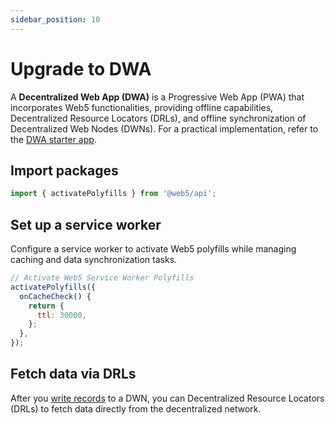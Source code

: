 ```yaml
---
sidebar_position: 10
---
```



# Upgrade to DWA

A **Decentralized Web App (DWA)** is a Progressive Web App (PWA) that incorporates Web5 functionalities, providing offline capabilities, Decentralized Resource Locators (DRLs), and offline synchronization of Decentralized Web Nodes (DWNs). For a practical implementation, refer to the [DWA starter app](https://github.com/TBD54566975/dwa-starter).

## Import packages

```js
import { activatePolyfills } from '@web5/api';
```

## Set up a service worker
Configure a service worker to activate Web5 polyfills while managing caching and data synchronization tasks.

```js
// Activate Web5 Service Worker Polyfills
activatePolyfills({
  onCacheCheck() {
    return {
      ttl: 30000,
    };
  },
});
```

## Fetch data via DRLs

After you [write records](/docs/web5/build/decentralized-web-nodes/write-to-dwn) to a DWN, you can Decentralized Resource Locators (DRLs) to fetch data directly from the decentralized network.

<CodeSnippet snippetName="drlFetchReadRecord"/>
